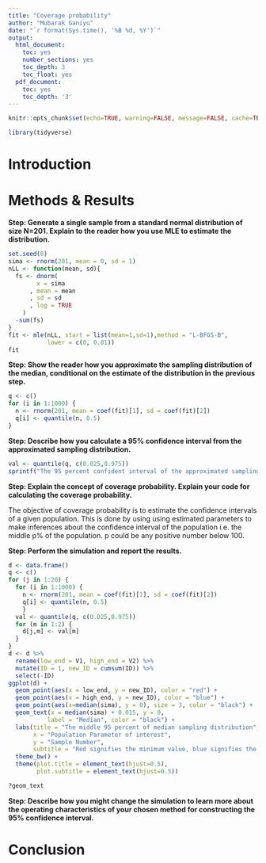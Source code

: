 ```yaml
---
title: "Coverage probability"
author: "Mubarak Ganiyu"
date: "`r format(Sys.time(), '%B %d, %Y')`"
output:
  html_document:
    toc: yes
    number_sections: yes
    toc_depth: 3
    toc_float: yes
  pdf_document:
    toc: yes
    toc_depth: '3'
---
```


```r
knitr::opts_chunk$set(echo=TRUE, warning=FALSE, message=FALSE, cache=TRUE)
```

```r
library(tidyverse)
```

# Introduction

# Methods & Results

**Step: Generate a single sample from a standard normal distribution of size N=201. Explain to the reader how you use MLE to estimate the distribution.**

```r
set.seed(0)
sima <- rnorm(201, mean = 0, sd = 1)
nLL <- function(mean, sd){
  fs <- dnorm(
        x = sima
      , mean = mean
      , sd = sd
      , log = TRUE
    ) 
  -sum(fs)
}
fit <- mle(nLL, start = list(mean=1,sd=1),method = "L-BFGS-B", 
           lower = c(0, 0.01))
fit
```

**Step: Show the reader how you approximate the sampling distribution of the median, conditional on the estimate of the distribution in the previous step.**

```r
q <- c()
for (i in 1:1000) {
  n <- rnorm(201, mean = coef(fit)[1], sd = coef(fit)[2])
  q[i] <- quantile(n, 0.5)
}
```

**Step: Describe how you calculate a 95% confidence interval from the approximated sampling distribution.**

```r
val <- quantile(q, c(0.025,0.975))
sprintf("The 95 percent confident interval of the approximated sampling distribution goes from %.2f to %.2f", val[1], val[2])
```

**Step: Explain the concept of coverage probability. Explain your code for calculating the coverage probability.**

The objective of coverage probability is to estimate the confidence intervals of a given population. This is done by using using estimated parameters to make inferences about the confidence interval of the population i.e. the middle p% of the population. p could be any positive number below 100.

**Step: Perform the simulation and report the results.**

```r
d <- data.frame()
q <- c()
for (j in 1:20) {
  for (i in 1:1000) {
    n <- rnorm(201, mean = coef(fit)[1], sd = coef(fit)[2])
    q[i] <- quantile(n, 0.5)
    }
  val <- quantile(q, c(0.025,0.975))
  for (m in 1:2) {
    d[j,m] <- val[m]
  }
}
d <- d %>% 
  rename(low_end = V1, high_end = V2) %>% 
  mutate(ID = 1, new_ID = cumsum(ID)) %>% 
  select(-ID)
ggplot(d) +
  geom_point(aes(x = low_end, y = new_ID), color = "red") +
  geom_point(aes(x = high_end, y = new_ID), color = "blue") +
  geom_point(aes(x=median(sima), y = 0), size = 3, color = "black") +
  geom_text(x = median(sima) + 0.015, y = 0, 
           label = "Median", color = "black") +
  labs(title = "The middle 95 percent of median sampling distribution",
       x = "Population Parameter of interest",
       y = "Sample Number",
       subtitle = "Red signifies the minimum value, blue signifies the maximum value") +
  theme_bw() +
  theme(plot.title = element_text(hjust=0.5),
        plot.subtitle = element_text(hjust=0.5))
```

```r
?geom_text
```
**Step: Describe how you might change the simulation to learn more about the operating characteristics of your chosen method for constructing the 95% confidence interval.**

# Conclusion